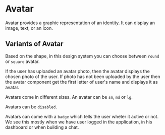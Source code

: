 <!-- Avatar.stories.mdx -->



<Meta title="Documentation/Avatar" component={Avatar} />

# Avatar

Avatar provides a graphic representation of an identity. It can display an image, text, or an icon.

## Variants of Avatar

Based on the shape, in this design system you can choose between `round` or `square` avatar. 

<Canvas>
  <Story name="Avatar variants">
    <div style={{display: 'flex', alignItems: 'center'}}>
       <Avatar variant='square' size='lg' imageAvailable />
       <Avatar variant='round' size='lg' imageAvailable />
    </div>
  </Story>
</Canvas>

If the user has uploaded an avatar photo, then the avatar displays the chosen photo of the user. If photo has not been uploaded by the user then the avatar component get the first letter of user's name and displays it as avatar.

<Canvas>
  <Story name="Avatar variants based on photo upload">
    <div style={{display: 'flex', alignItems: 'center'}}>
       <Avatar variant='round' size='lg' imageAvailable />
       <Avatar variant='round' size='lg'  />
    </div>
  </Story>
</Canvas>

Avatars come in different sizes. An avatar can be `sm`, `md` or `lg`.

<Canvas>
  <Story name="Avatar in different sizes">
    <div style={{display: 'flex', alignItems: 'center'}}>
       <Avatar variant='round' size='sm' imageAvailable />
       <Avatar variant='round' size='md' imageAvailable />
       <Avatar variant='round' size='lg' imageAvailable />
    </div>
  </Story>
</Canvas>

Avatars can be `disabled`.

<Canvas>
  <Story name="Avatar states">
    <div style={{display: 'flex', alignItems: 'center'}}>
       <Avatar variant='round' size='lg' imageAvailable disabled/>
       <Avatar variant='round' size='lg' imageAvailable />
    </div>
  </Story>
</Canvas>

Avatars can come with a `badge` which tells the user wheter it active or not. We see this mostly when we have user logged in the application, in his dashboard or when building a chat.

<Canvas>
  <Story name="Avatar with a badge">
    <div style={{display: 'flex', alignItems: 'center'}}>
       <Avatar variant='round' size='lg' imageAvailable withBadge avatarStatus='active'/>
       <Avatar variant='round' size='lg' imageAvailable withBadge avatarStatus='inactive'/>
    </div>
  </Story>
</Canvas>